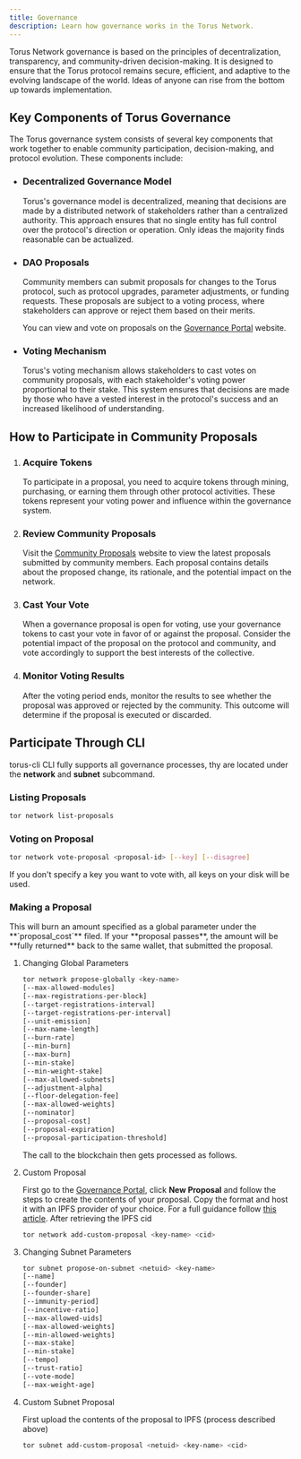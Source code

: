 ```yaml
---
title: Governance
description: Learn how governance works in the Torus Network.
---
```



Torus Network governance is based on the principles of decentralization, transparency, and community-driven decision-making. It is designed to ensure that the Torus protocol remains secure, efficient, and adaptive to the evolving landscape of the world. Ideas of anyone can rise from the bottom up towards implementation.

## Key Components of Torus Governance

The Torus governance system consists of several key components that work together to enable community participation, decision-making, and protocol evolution. These components include:

- ### Decentralized Governance Model

  Torus's governance model is decentralized, meaning that decisions are made by a distributed network of stakeholders rather than a centralized authority. This approach ensures that no single entity has full control over the protocol's direction or operation. Only ideas the majority finds reasonable can be actualized.

- ### DAO Proposals

  Community members can submit proposals for changes to the Torus protocol, such as protocol upgrades, parameter adjustments, or funding requests. These proposals are subject to a voting process, where stakeholders can approve or reject them based on their merits.

  You can view and vote on proposals on the [Governance Portal](https://governance.torus.network/) website.

- ### Voting Mechanism

  Torus's voting mechanism allows stakeholders to cast votes on community proposals, with each stakeholder's voting power proportional to their stake. This system ensures that decisions are made by those who have a vested interest in the protocol's success and an increased likelihood of understanding.

## How to Participate in Community Proposals

<Steps>

1. ### Acquire Tokens

   To participate in a proposal, you need to acquire tokens through mining, purchasing, or earning them through other protocol activities. These tokens represent your voting power and influence within the governance system.

2. ### Review Community Proposals

   Visit the [Community Proposals](https://governance.torus.network/) website to view the latest proposals submitted by community members. Each proposal contains details about the proposed change, its rationale, and the potential impact on the network.

3. ### Cast Your Vote

   When a governance proposal is open for voting, use your governance tokens to cast your vote in favor of or against the proposal. Consider the potential impact of the proposal on the protocol and community, and vote accordingly to support the best interests of the collective.

4. ### Monitor Voting Results

   After the voting period ends, monitor the results to see whether the proposal was approved or rejected by the community. This outcome will determine if the proposal is executed or discarded.

</Steps>

## Participate Through CLI

torus-cli CLI fully supports all governance processes, thy are located under the **network** and **subnet** subcommand.

### Listing Proposals

```bash
tor network list-proposals
```

### Voting on Proposal

```bash
tor network vote-proposal <proposal-id> [--key] [--disagree]
```

If you don't specify a key you want to vote with, all keys on your disk will be used.

### Making a Proposal

<Aside type="caution">
  This will burn an amount specified as a global parameter under the
  **`proposal_cost`** filed. If your **proposal passes**, the amount will be
  **fully returned** back to the same wallet, that submitted the proposal.
</Aside>

<Steps>

1. Changing Global Parameters

   ```bash
   tor network propose-globally <key-name>
   [--max-allowed-modules]
   [--max-registrations-per-block]
   [--target-registrations-interval]
   [--target-registrations-per-interval]
   [--unit-emission]
   [--max-name-length]
   [--burn-rate]
   [--min-burn]
   [--max-burn]
   [--min-stake]
   [--min-weight-stake]
   [--max-allowed-subnets]
   [--adjustment-alpha]
   [--floor-delegation-fee]
   [--max-allowed-weights]
   [--nominator]
   [--proposal-cost]
   [--proposal-expiration]
   [--proposal-participation-threshold]
   ```

   The call to the blockchain then gets processed as follows.

2. Custom Proposal

   First go to the [Governance Portal](https://governance.torus.network/), click **New Proposal** and follow the steps to create the contents of your proposal. Copy the format and host it with an IPFS provider of your choice. For a full guidance follow [this article](https://mirror.xyz/0xD80E194aBe2d8084fAecCFfd72877e63F5822Fc5/FUvj1g9rPyVm8Ii_qLNu-IbRQPiCHkfZDLAmlP00M1Q).
   After retrieving the IPFS cid

   ```bash
   tor network add-custom-proposal <key-name> <cid>
   ```

3. Changing Subnet Parameters

   ```bash
   tor subnet propose-on-subnet <netuid> <key-name>
   [--name]
   [--founder]
   [--founder-share]
   [--immunity-period]
   [--incentive-ratio]
   [--max-allowed-uids]
   [--max-allowed-weights]
   [--min-allowed-weights]
   [--max-stake]
   [--min-stake]
   [--tempo]
   [--trust-ratio]
   [--vote-mode]
   [--max-weight-age]
   ```

4. Custom Subnet Proposal

   First upload the contents of the proposal to IPFS (process described above)

   ```bash
   tor subnet add-custom-proposal <netuid> <key-name> <cid>
   ```

</Steps>
